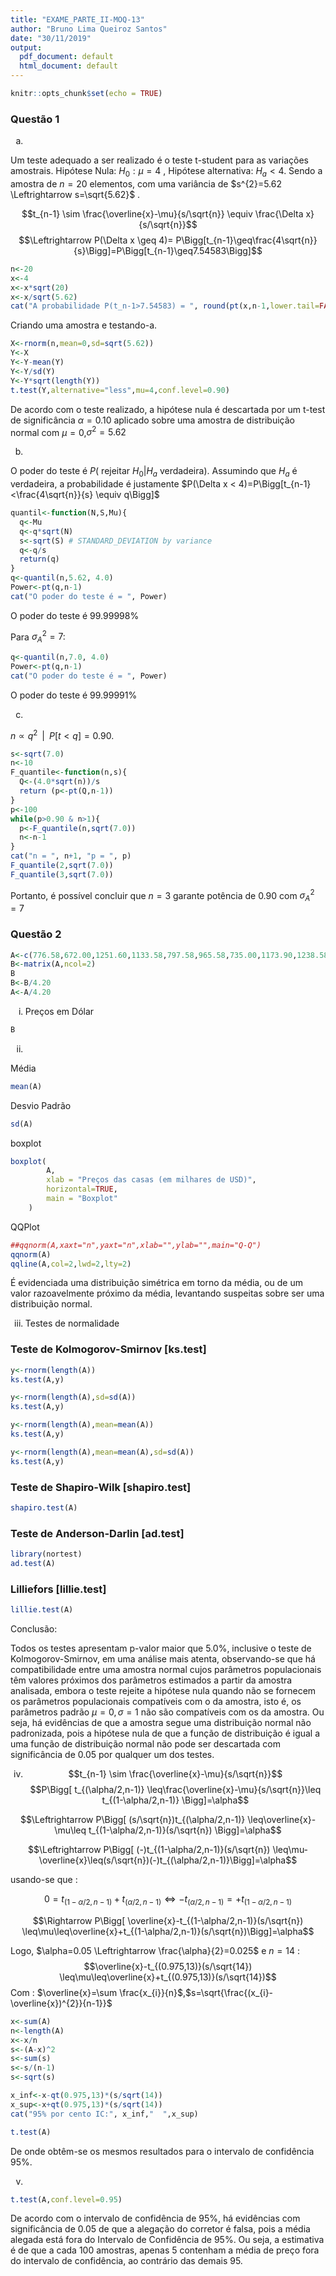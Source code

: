 ```yaml
---
title: "EXAME_PARTE_II-MOQ-13"
author: "Bruno Lima Queiroz Santos"
date: "30/11/2019"
output:
  pdf_document: default
  html_document: default
---
```


```r
knitr::opts_chunk$set(echo = TRUE)
```

### Questão 1

a)

Um teste adequado a ser realizado é o teste t-student para as variações amostrais.
Hipótese Nula: $H_{0}: \mu=4$ , Hipótese alternativa: $H_{a}<4$.
Sendo a amostra de $n=20$ elementos, com uma variância de $s^{2}=5.62 \Leftrightarrow s=\sqrt{5.62}$ .

$$t_{n-1} \sim \frac{\overline{x}-\mu}{s/\sqrt{n}} \equiv \frac{\Delta x}{s/\sqrt{n}}$$
$$\Leftrightarrow P(\Delta x \geq 4)= P\Bigg[t_{n-1}\geq\frac{4\sqrt{n}}{s}\Bigg]=P\Bigg[t_{n-1}\geq7.54583\Bigg]$$
```r

n<-20
x<-4
x<-x*sqrt(20)
x<-x/sqrt(5.62)
cat("A probabilidade P(t_n-1>7.54583) = ", round(pt(x,n-1,lower.tail=FALSE),8))
```

Criando uma amostra e testando-a.
```r
X<-rnorm(n,mean=0,sd=sqrt(5.62))
Y<-X
Y<-Y-mean(Y)
Y<-Y/sd(Y)
Y<-Y*sqrt(length(Y))
t.test(Y,alternative="less",mu=4,conf.level=0.90)
```
De acordo com o teste realizado, a hipótese nula é descartada por um t-test de significância $\alpha=0.10$ aplicado sobre uma amostra de distribuição normal com $\mu=0$,$\sigma^{2}=5.62$

b)

O poder do teste é $P($ rejeitar $H_{0} | H_{a}$ verdadeira$)$. Assumindo que $H_{a}$ é verdadeira, a probabilidade é justamente $P(\Delta x < 4)=P\Bigg[t_{n-1}<\frac{4\sqrt{n}}{s} \equiv q\Bigg]$
```r
quantil<-function(N,S,Mu){
  q<-Mu
  q<-q*sqrt(N)
  s<-sqrt(S) # STANDARD_DEVIATION by variance
  q<-q/s
  return(q)
}
q<-quantil(n,5.62, 4.0)
Power<-pt(q,n-1)
cat("O poder do teste é = ", Power)
```
O poder do teste é $99.99998\%$

Para $\sigma_{A}^{2}=7$:

```r
q<-quantil(n,7.0, 4.0)
Power<-pt(q,n-1)
cat("O poder do teste é = ", Power)
```
O poder do teste é $99.99991\%$

c)

$n \propto q^{2} \;\; | \;\;P\Bigg[ t < q\Bigg]=0.90$.
```r
s<-sqrt(7.0)
n<-10
F_quantile<-function(n,s){
  Q<-(4.0*sqrt(n))/s
  return (p<-pt(Q,n-1))
}
p<-100
while(p>0.90 & n>1){
  p<-F_quantile(n,sqrt(7.0))
  n<-n-1
}
cat("n = ", n+1, "p = ", p)
F_quantile(2,sqrt(7.0))
F_quantile(3,sqrt(7.0))
```

Portanto, é possível concluir que $n=3$ garante potência de $0.90$ com $\sigma^{2}_{A}=7$

### Questão 2

```r
A<-c(776.58,672.00,1251.60,1133.58,797.58,965.58,735.00,1173.90,1238.58,1362.90,949.20,1385.58,839.58,562.38)
B<-matrix(A,ncol=2)
B
B<-B/4.20
A<-A/4.20

```
i) Preços em Dólar
```r
B
```
ii) 

Média
```r
mean(A)
```
Desvio Padrão
```r
sd(A)
```
boxplot
```r
boxplot(
        A,
        xlab = "Preços das casas (em milhares de USD)",
        horizontal=TRUE,
        main = "Boxplot"
    )
```
QQPlot
```r
##qqnorm(A,xaxt="n",yaxt="n",xlab="",ylab="",main="Q-Q")
qqnorm(A)
qqline(A,col=2,lwd=2,lty=2)
```

É evidenciada uma distribuição simétrica em torno da média, ou de um valor razoavelmente próximo da média, levantando suspeitas sobre ser uma distribuição normal.

iii) Testes de normalidade

### Teste de Kolmogorov-Smirnov [ks.test]


```r
y<-rnorm(length(A))
ks.test(A,y)

y<-rnorm(length(A),sd=sd(A))
ks.test(A,y)

y<-rnorm(length(A),mean=mean(A))
ks.test(A,y)

y<-rnorm(length(A),mean=mean(A),sd=sd(A))
ks.test(A,y)

```

### Teste de Shapiro-Wilk [shapiro.test]

```r
shapiro.test(A)
```

### Teste de Anderson-Darlin [ad.test]

```r
library(nortest)
ad.test(A)
```

### Lilliefors [lillie.test]

```r
lillie.test(A)
```

Conclusão:

Todos os testes apresentam p-valor maior que $5.0 \%$, inclusive o teste de Kolmogorov-Smirnov, em uma análise mais atenta, observando-se que há compatibilidade entre uma amostra normal cujos parâmetros populacionais têm valores próximos dos parâmetros estimados a partir da amostra analisada, embora o teste rejeite a hipótese nula quando não se fornecem os parâmetros populacionais compatíveis com o da amostra, isto é, os parâmetros padrão $\mu=0, \sigma=1$ não são compatíveis com os da amostra. Ou seja, há evidências de que a amostra segue uma distribuição normal não padronizada, pois a hipótese nula de que a função de distribuição é igual a uma função de distribuição normal não pode ser descartada com significância de 0.05 por qualquer um dos testes.

iv)
$$t_{n-1} \sim \frac{\overline{x}-\mu}{s/\sqrt{n}}$$
$$P\Bigg[ t_{(\alpha/2,n-1)} \leq\frac{\overline{x}-\mu}{s/\sqrt{n}}\leq t_{(1-\alpha/2,n-1)} \Bigg]=\alpha$$

$$\Leftrightarrow P\Bigg[ (s/\sqrt{n})t_{(\alpha/2,n-1)} \leq\overline{x}-\mu\leq t_{(1-\alpha/2,n-1)}(s/\sqrt{n}) \Bigg]=\alpha$$

$$\Leftrightarrow P\Bigg[ (-)t_{(1-\alpha/2,n-1)}(s/\sqrt{n}) \leq\mu-\overline{x}\leq(s/\sqrt{n})(-)t_{(\alpha/2,n-1)}\Bigg]=\alpha$$

usando-se que :

$$0=t_{(1-\alpha/2,n-1)}+t_{(\alpha/2,n-1)} \Leftrightarrow -t_{(\alpha/2,n-1)} = + t_{(1-\alpha/2,n-1)}$$

$$\Rightarrow P\Bigg[ \overline{x}-t_{(1-\alpha/2,n-1)}(s/\sqrt{n}) \leq\mu\leq\overline{x}+t_{(1-\alpha/2,n-1)}(s/\sqrt{n})\Bigg]=\alpha$$

Logo, $\alpha=0.05 \Leftrightarrow \frac{\alpha}{2}=0.025$ e $n=14$ :
$$\overline{x}-t_{(0.975,13)}(s/\sqrt{14}) \leq\mu\leq\overline{x}+t_{(0.975,13)}(s/\sqrt{14})$$
Com : 
$\overline{x}=\sum \frac{x_{i}}{n}$,$s=\sqrt{\frac{(x_{i}-\overline{x})^{2}}{n-1}}$
```r
x<-sum(A)
n<-length(A)
x<-x/n
s<-(A-x)^2
s<-sum(s)
s<-s/(n-1)
s<-sqrt(s)

x_inf<-x-qt(0.975,13)*(s/sqrt(14))
x_sup<-x+qt(0.975,13)*(s/sqrt(14))
cat("95% por cento IC:", x_inf,"  ",x_sup)

t.test(A)
```
De onde obtêm-se os mesmos resultados para o intervalo de confidência $95\%$.

v)

```r
t.test(A,conf.level=0.95)
```

De acordo com o intervalo de confidência de $95\%$, há evidências com significância de $0.05$ de que a alegação do corretor é falsa, pois a média alegada está fora do Intervalo de Confidência de $95\%$. Ou seja, a estimativa é de que a cada 100 amostras, apenas 5 contenham a média de preço fora do intervalo de confidência, ao contrário das demais 95.



